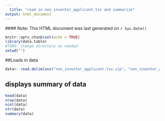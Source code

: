 ```yaml
---
  title: "read in non_inventor_applicant.tsv and summarize"
output: html_document
---
```

  #### Note: This HTML document was last generated on `r Sys.Date()`
  
```r
knitr::opts_chunk$set(echo = TRUE)
library(data.table)
#TODO: change directory as needed
setwd("")
```
##Loads in data

```r
data<- read.delim(unz("non_inventor_applicant.tsv.zip", "non_inventor_applicant.tsv"), header=TRUE, sep ="\t", comment.char="#",  stringsAsFactors = FALSE, quote="", fill = FALSE)
```

## displays summary of data

```r
head(data)
nrow(data)
ncol(data)
str(data)
summary(data)


```
